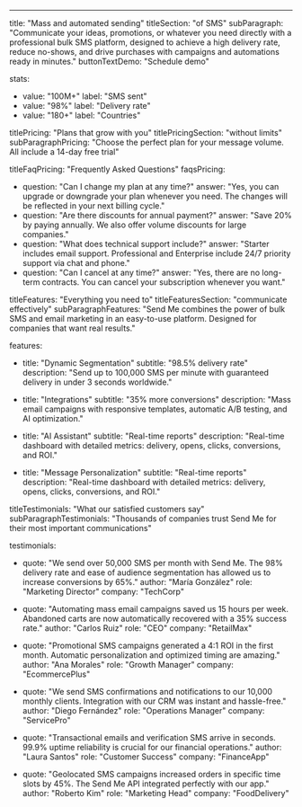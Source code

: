 ---
title: "Mass and automated sending"
titleSection: "of SMS"
subParagraph: "Communicate your ideas, promotions, or whatever you need directly with a professional bulk SMS platform, designed to achieve a high delivery rate, reduce no-shows, and drive purchases with campaigns and automations ready in minutes."
buttonTextDemo: "Schedule demo"

stats:
  - value: "100M+"
    label: "SMS sent"
  - value: "98%"
    label: "Delivery rate"
  - value: "180+"
    label: "Countries"



titlePricing: "Plans that grow with you"
titlePricingSection: "without limits"
subParagraphPricing: "Choose the perfect plan for your message volume. All include a 14-day free trial"

titleFaqPricing: "Frequently Asked Questions"
faqsPricing:
  - question: "Can I change my plan at any time?"
    answer: "Yes, you can upgrade or downgrade your plan whenever you need. The changes will be reflected in your next billing cycle."
  - question: "Are there discounts for annual payment?"
    answer: "Save 20% by paying annually. We also offer volume discounts for large companies."
  - question: "What does technical support include?"
    answer: "Starter includes email support. Professional and Enterprise include 24/7 priority support via chat and phone."
  - question: "Can I cancel at any time?"
    answer: "Yes, there are no long-term contracts. You can cancel your subscription whenever you want."



titleFeatures: "Everything you need to"
titleFeaturesSection: "communicate effectively"
subParagraphFeatures: "Send Me combines the power of bulk SMS and email marketing in an easy-to-use platform. Designed for companies that want real results."

features:
  - title: "Dynamic Segmentation"
    subtitle: "98.5% delivery rate"
    description: "Send up to 100,000 SMS per minute with guaranteed delivery in under 3 seconds worldwide."

  - title: "Integrations"
    subtitle: "35% more conversions"
    description: "Mass email campaigns with responsive templates, automatic A/B testing, and AI optimization."

  - title: "AI Assistant"
    subtitle: "Real-time reports"
    description: "Real-time dashboard with detailed metrics: delivery, opens, clicks, conversions, and ROI."

  - title: "Message Personalization"
    subtitle: "Real-time reports"
    description: "Real-time dashboard with detailed metrics: delivery, opens, clicks, conversions, and ROI."



titleTestimonials: "What our satisfied customers say"
subParagraphTestimonials: "Thousands of companies trust Send Me for their most important communications"

testimonials:
  - quote: "We send over 50,000 SMS per month with Send Me. The 98% delivery rate and ease of audience segmentation has allowed us to increase conversions by 65%."
    author: "María González"
    role: "Marketing Director"
    company: "TechCorp"

  - quote: "Automating mass email campaigns saved us 15 hours per week. Abandoned carts are now automatically recovered with a 35% success rate."
    author: "Carlos Ruiz"
    role: "CEO"
    company: "RetailMax"

  - quote: "Promotional SMS campaigns generated a 4:1 ROI in the first month. Automatic personalization and optimized timing are amazing."
    author: "Ana Morales"
    role: "Growth Manager"
    company: "EcommercePlus"

  - quote: "We send SMS confirmations and notifications to our 10,000 monthly clients. Integration with our CRM was instant and hassle-free."
    author: "Diego Fernández"
    role: "Operations Manager"
    company: "ServicePro"

  - quote: "Transactional emails and verification SMS arrive in seconds. 99.9% uptime reliability is crucial for our financial operations."
    author: "Laura Santos"
    role: "Customer Success"
    company: "FinanceApp"

  - quote: "Geolocated SMS campaigns increased orders in specific time slots by 45%. The Send Me API integrated perfectly with our app."
    author: "Roberto Kim"
    role: "Marketing Head"
    company: "FoodDelivery"
